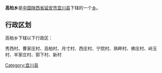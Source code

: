 {{中国乡级行政区
|行政区全称 = 高柏乡
|景观照片文件名 = 
|景观照片描述 = 
|汉语拼音 =
|其他语言 = 
|其他语言名称 = 
|位置图文件名 = 
|位置图描述 = 
|自定义图片=
|上级行政区 = [[陕西省|陕西省]][[延安市|延安市]][[宜川县|宜川县]]
|行政区类别 = [[乡级行政区|乡]]
|行政区划代码 = 
|行政区划 = 
|村委会 = 
|居委会 = 
|建置时间 = 
|领导职位 = 
|领导名称 = 
|政府驻地 = 
|毗邻 = 
|地理坐标 = 
|总面积 = 
|总人口 = 
|户籍人口 = 
|户籍人口年份 = 
|常住人口 = 
|常住人口年份 = 
|人口密度 = 
|GDP = 
|邮政编码 = 
|电话区号 = 
|官方网站 = 
|网站名称 = 
}}
'''高柏乡'''是[[中华人民共和国|中国]][[陕西省|陕西省]][[延安市|延安市]][[宜川县|宜川县]]下辖的一个[[乡级行政区|乡]]。

== 行政区划 ==
高柏乡下辖以下行政区：

秀西村、曹家庄村、高柏村、月寸村、西庄村、宁院村、熟畔村、佛庄村、岭玉村、羊家庄村、郭下村、新村

{{陕西小作品}}
{{宜川县行政区划}}

[[Category:宜川县|Category:宜川县]]